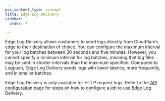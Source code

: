 ```yaml
---
pcx_content_type: concept
title: Edge Log Delivery
sidebar:
  order: 7

---
```



Edge Log Delivery allows customers to send logs directly from Cloudflare’s edge to their destination of choice. You can configure the maximum interval for your log batches between 30 seconds and five minutes. However, you cannot specify a minimum interval for log batches, meaning that log files may be sent in shorter intervals than the maximum specified. Compared to Logpush, Edge Log Delivery sends logs with lower latency, more frequently, and in smaller batches.

Edge Log Delivery is only available for HTTP request logs. Refer to the [API configuration](/logs/logpush/logpush-job/api-configuration/#kind) page for steps on how to configure a job to use Edge Log Delivery.

